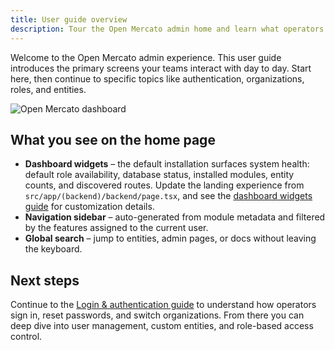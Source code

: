 ```yaml
---
title: User guide overview
description: Tour the Open Mercato admin home and learn what operators see first.
---
```


Welcome to the Open Mercato admin experience. This user guide introduces the primary screens your teams interact with day to day. Start here, then continue to specific topics like authentication, organizations, roles, and entities.

![Open Mercato dashboard](/screenshots/open-mercato-homepage.png)

## What you see on the home page

- **Dashboard widgets** – the default installation surfaces system health: default role availability, database status, installed modules, entity counts, and discovered routes. Update the landing experience from `src/app/(backend)/backend/page.tsx`, and see the [dashboard widgets guide](../framework/dashboard/widgets-overview) for customization details.
- **Navigation sidebar** – auto-generated from module metadata and filtered by the features assigned to the current user.
- **Global search** – jump to entities, admin pages, or docs without leaving the keyboard.

## Next steps

Continue to the [Login & authentication guide](./login) to understand how operators sign in, reset passwords, and switch organizations. From there you can deep dive into user management, custom entities, and role-based access control.
